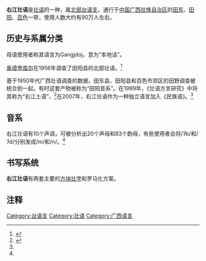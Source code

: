 {{Infobox Language
|name=右江壯語
|nativename=
|pronunciation= 
|states={{CHN}}
|speakers=870,000
|date=2007
|script= [[壮文|壮文]]
|ethnicity=[[壮族|壮族]]
|agency= 
|familycolor=壮侗语系
|fam1=[[壮侗语系|壮侗语系]]
|fam2=[[侗台語族|侗台語族]]
|fam3=[[壯傣語支|壯傣語支]]
|fam4=[[北部台语支|北部台语支]]
|iso1=|iso2=
|iso3=zjy
|glotto=youj1238
|glottorefname=Youjiang Zhuang
}}
'''右江壮语'''是[[壮语|壮语]]的一种，属[[北部台语支|北部台语支]]，通行于[[中国|中国]][[广西壮族自治区|广西壮族自治区]]的[[田东|田东]]、[[田阳|田阳]]、[[百色|百色]]一带，使用人数大约有90万人左右。

==历史与系属分类==
母语使用者称其语言为Gangjdoj，意为“本地话”。

[[奥德里库尔|奥德里库尔]]在1956年调查了田阳县的北部壮语。<ref>{{cite journal |last=Haudricourt |first=André-Georges |year=1956 |title=De la restitution des initiales dans les langues monosyllabiques : le problème du thai commun |journal=Bulletin de la Société de Linguistique de Paris |issue=52 }}</ref>{{Rp|307–322}}

基于1950年代广西壮语调查的数据，田东县、田阳县和百色市郊区的田野调查被统合到一起。有时这套产物被称为“田阳音系”。在1999年，《壮语方言研究》中将其称为“右江土语”，<ref name="#1">{{cite book |author=张均如 |title=《壮语方言研究》 |isbn=7-5409-2293-1 }}</ref>{{rp|30}}在2007年，右江壮语作为一种独立语言加入《民族语》。<ref name=e18 />

==音系==
右江壮语有10个声调，可被分析出20个声母和83个韵母，有些使用者会将/ʔb/和/ʔd/分别发成/m/和/n/。<ref name="#1"/>{{Rp|62-65}}
  
==书写系统==
'''右江壮语'''有两套主要的[[方块壮字|方块壮字]]和罗马化方案。{{citation needed|date=August 2018}}

==注释==
{{Incubator|prefix=Wp|code=zyj|lang=右江壮语}}
{{Reflist}}

{{Tai-Kadai languages}}{{Guangxi topics}}
{{中國語言}}
[[Category:台语支|Category:台语支]]
[[Category:壮语|Category:壮语]]
[[Category:广西语言|Category:广西语言]]

{{lang-stub}}